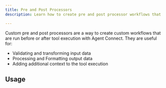 ```yaml
---
title: Pre and Post Processors
description: Learn how to create pre and post processor workflows that are run before or after tool execution with Agent Connect.

---
```


Custom pre and post processors are a way to create custom workflows that are run before or after tool execution with Agent Connect. They are useful for:

- Validating and transforming input data
- Processing and Formatting output data
- Adding additional context to the tool execution

## Usage
